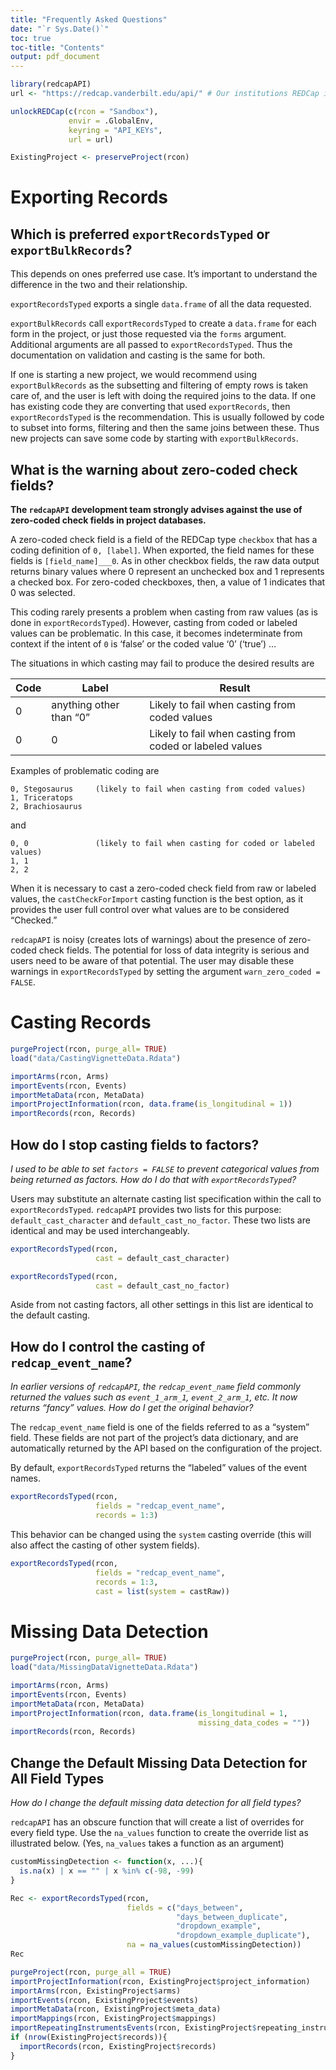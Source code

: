 ```yaml
---
title: "Frequently Asked Questions"
date: "`r Sys.Date()`"
toc: true
toc-title: "Contents"
output: pdf_document
---
```


```r
library(redcapAPI)
url <- "https://redcap.vanderbilt.edu/api/" # Our institutions REDCap instance

unlockREDCap(c(rcon = "Sandbox"), 
             envir = .GlobalEnv,
             keyring = "API_KEYs", 
             url = url)
```

```r
ExistingProject <- preserveProject(rcon)
```

\clearpage

# Exporting Records

## Which is preferred `exportRecordsTyped` or `exportBulkRecords`?

This depends on ones preferred use case. It's important to understand the difference in the two and their relationship.

`exportRecordsTyped` exports a single `data.frame` of all the data requested. 

`exportBulkRecords` call `exportRecordsTyped` to create a `data.frame` for each form in the project, or just those requested via the `forms` argument. Additional arguments are all passed to `exportRecordsTyped`. Thus the documentation on validation and casting is the same for both.

If one is starting a new project, we would recommend using `exportBulkRecords` as the subsetting and filtering of empty rows is taken care of, and the user is left with doing the required joins to the data. If one has existing code they are converting that used `exportRecords`, then `exportRecordsTyped` is the recommendation. This is usually followed by code to subset into forms, filtering and then the same joins between these. Thus new projects can save some code by starting with `exportBulkRecords`. 

## What is the warning about zero-coded check fields?

**The `redcapAPI` development team strongly advises against the use of zero-coded check fields in project databases.**

A zero-coded check field is a field of the REDCap type `checkbox` that has a coding definition of `0, [label]`. When exported, the field names for these fields is `[field_name]___0`. As in other checkbox fields, the raw data output returns binary values where 0 represent an unchecked box and 1 represents a checked box. For zero-coded checkboxes, then, a value of 1 indicates that 0 was selected. 
 
This coding rarely presents a problem when casting from raw values (as is done in `exportRecordsTyped`). However, casting from coded or labeled values can be problematic. In this case, it becomes indeterminate from context if the intent of `0` is 'false' or the coded value '0' ('true') ... 
 
The situations in which casting may fail to produce the desired results are 
 
| Code | Label                   | Result                                        | 
|------|-------------------------|-----------------------------------------------|
| 0    | anything other than "0" | Likely to fail when casting from coded values |
| 0    | 0                       | Likely to fail when casting from coded or labeled values | 

Examples of problematic coding are

```
0, Stegosaurus     (likely to fail when casting from coded values)
1, Triceratops
2, Brachiosaurus
```

and

```
0, 0               (likely to fail when casting for coded or labeled values)
1, 1
2, 2
```

When it is necessary to cast a zero-coded check field from raw or labeled values, the `castCheckForImport` casting function is the best option, as it provides the user full control over what values are to be considered "Checked."

`redcapAPI` is noisy (creates lots of warnings) about the presence of zero-coded check fields. The potential for loss of data integrity is serious and users need to be aware of that potential. The user may disable these warnings in `exportRecordsTyped` by setting the argument `warn_zero_coded = FALSE`.

\clearpage

# Casting Records

```r
purgeProject(rcon, purge_all= TRUE)
load("data/CastingVignetteData.Rdata")

importArms(rcon, Arms)
importEvents(rcon, Events)
importMetaData(rcon, MetaData)
importProjectInformation(rcon, data.frame(is_longitudinal = 1))
importRecords(rcon, Records)
```

## How do I stop casting fields to factors?

_I used to be able to set `factors = FALSE` to prevent categorical values from being returned as factors. How do I do that with `exportRecordsTyped`?_

Users may substitute an alternate casting list specification within the call to `exportRecordsTyped`. `redcapAPI` provides two lists for this purpose: `default_cast_character` and `default_cast_no_factor`. These two lists are identical and may be used interchangeably.

```r
exportRecordsTyped(rcon, 
                   cast = default_cast_character)

exportRecordsTyped(rcon, 
                   cast = default_cast_no_factor)
```

Aside from not casting factors, all other settings in this list are identical to the default casting.

## How do I control the casting of `redcap_event_name`?

_In earlier versions of `redcapAPI`, the `redcap_event_name` field commonly returned the values such as `event_1_arm_1`, `event_2_arm_1`, etc. It now returns "fancy" values. How do I get the original behavior?_

The `redcap_event_name` field is one of the fields referred to as a "system" field. These fields are not part of the project's data dictionary, and are automatically returned by the API based on the configuration of the project. 

By default, `exportRecordsTyped` returns the "labeled" values of the event names. 

```r
exportRecordsTyped(rcon, 
                   fields = "redcap_event_name", 
                   records = 1:3)
```

This behavior can be changed using the `system` casting override (this will also affect the casting of other system fields). 

```r
exportRecordsTyped(rcon, 
                   fields = "redcap_event_name", 
                   records = 1:3, 
                   cast = list(system = castRaw))
```

\clearpage

# Missing Data Detection

```r
purgeProject(rcon, purge_all= TRUE)
load("data/MissingDataVignetteData.Rdata")

importArms(rcon, Arms)
importEvents(rcon, Events)
importMetaData(rcon, MetaData)
importProjectInformation(rcon, data.frame(is_longitudinal = 1, 
                                          missing_data_codes = ""))
importRecords(rcon, Records)
```

## Change the Default Missing Data Detection for All Field Types

_How do I change the default missing data detection for all field types?_

`redcapAPI` has an obscure function that will create a list of overrides for every field type. Use the `na_values` function to create the override list as illustrated below. (Yes, `na_values` takes a function as an argument)

```r
customMissingDetection <- function(x, ...){
  is.na(x) | x == "" | x %in% c(-98, -99)
}

Rec <- exportRecordsTyped(rcon,
                          fields = c("days_between", 
                                     "days_between_duplicate", 
                                     "dropdown_example", 
                                     "dropdown_example_duplicate"), 
                          na = na_values(customMissingDetection))
Rec
```

```r
purgeProject(rcon, purge_all = TRUE)
importProjectInformation(rcon, ExistingProject$project_information)
importArms(rcon, ExistingProject$arms)
importEvents(rcon, ExistingProject$events)
importMetaData(rcon, ExistingProject$meta_data)
importMappings(rcon, ExistingProject$mappings)
importRepeatingInstrumentsEvents(rcon, ExistingProject$repeating_instruments)
if (nrow(ExistingProject$records)){
  importRecords(rcon, ExistingProject$records)
}
```




